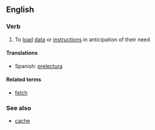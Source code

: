 ==English==

===Verb===
{{en-verb|prefetches|prefetching|prefetched}}

#{{computing}} To [[load]] [[data]] or [[instruction]]s in anticipation of their need

==== Translations ====
{{trans-top|(computing) To load data or instructions in anticipation of their need}}
{{trans-mid}}
* Spanish: [[prelectura]]
{{trans-bottom}}

====Related terms====
* [[fetch]]

===See also===
*[[cache]]